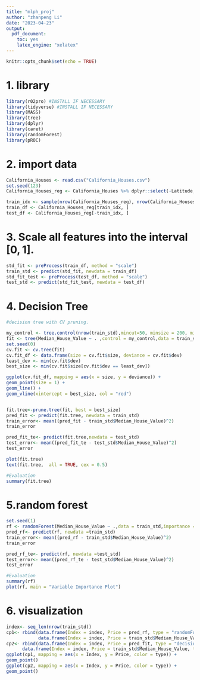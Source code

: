 ---
title: "mlph_proj"
author: "zhanpeng Li"
date: "2023-04-23"
output:
  pdf_document: 
    toc: yes
    latex_engine: "xelatex"
---

```{r setup, include=FALSE}
knitr::opts_chunk$set(echo = TRUE)
```

# 1. library
```{r,warning=FALSE}
library(r02pro) #INSTALL IF NECESSARY
library(tidyverse) #INSTALL IF NECESSARY
library(MASS)
library(tree)
library(dplyr)
library(caret)
library(randomForest)
library(pROC)
```

# 2. import data
```{r,warning = FALSE}
California_Houses <- read.csv("California_Houses.csv")
set.seed(123)
California_Houses_reg <- California_Houses %>% dplyr::select(-Latitude, -Longitude) %>% na.omit()

train_idx <- sample(nrow(California_Houses_reg), nrow(California_Houses_reg) * 0.1)
train_df <- California_Houses_reg[train_idx, ]
test_df <- California_Houses_reg[-train_idx, ]
```

# 3. Scale all features into the interval $[0, 1]$.

```{r}
std_fit <- preProcess(train_df, method = "scale")
train_std <- predict(std_fit, newdata = train_df)
std_fit_test <- preProcess(test_df, method = "scale")
test_std <- predict(std_fit_test, newdata = test_df)
```

# 4. Decision Tree

```{r}
#decision tree with CV pruning.

my_control <- tree.control(nrow(train_std),mincut=50, minsize = 200, mindev = 0)
fit <- tree(Median_House_Value ~ . ,control = my_control,data = train_std)
set.seed(0)
cv.fit <- cv.tree(fit)
cv.fit_df <- data.frame(size = cv.fit$size, deviance = cv.fit$dev)
least_dev <- min(cv.fit$dev)
best_size <- min(cv.fit$size[cv.fit$dev == least_dev])

ggplot(cv.fit_df, mapping = aes(x = size, y = deviance)) +
geom_point(size = 1) +
geom_line() +
geom_vline(xintercept = best_size, col = "red")


fit.tree<-prune.tree(fit, best = best_size)
pred_fit <- predict(fit.tree, newdata = train_std)
train_error<- mean((pred_fit - train_std$Median_House_Value)^2)
train_error

pred_fit_te<- predict(fit.tree,newdata = test_std)
test_error<- mean((pred_fit_te - test_std$Median_House_Value)^2)
test_error

plot(fit.tree)
text(fit.tree,  all = TRUE, cex = 0.5)

#Evaluation
summary(fit.tree)

```

# 5.random forest
```{r}
set.seed(1)
rf <- randomForest(Median_House_Value ~ .,data = train_std,importance = TRUE)
pred_rf<- predict(rf, newdata =train_std)
train_error<- mean((pred_rf - train_std$Median_House_Value)^2)
train_error

pred_rf_te<- predict(rf, newdata =test_std)
test_error<- mean((pred_rf_te - test_std$Median_House_Value)^2)
test_error

#Evaluation
summary(rf)
plot(rf, main = "Variable Importance Plot")
```

# 6. visualization
```{r}
index<- seq_len(nrow(train_std))
cp1<- rbind(data.frame(Index = index, Price = pred_rf, type = "randomForest_train"),
            data.frame(Index = index, Price = train_std$Median_House_Value, type = "train_std"))
cp2<- rbind(data.frame(Index = index, Price = pred_fit, type = "decision_tree_train"),
      data.frame(Index = index, Price = train_std$Median_House_Value, type = "train_std"))
ggplot(cp1, mapping = aes(x = Index, y = Price, color = type)) +
geom_point()
ggplot(cp2, mapping = aes(x = Index, y = Price, color = type)) +
geom_point()
```

